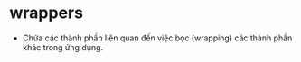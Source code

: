 # wrappers

- Chứa các thành phần liên quan đến việc bọc (wrapping) các thành phần khác trong ứng dụng.
